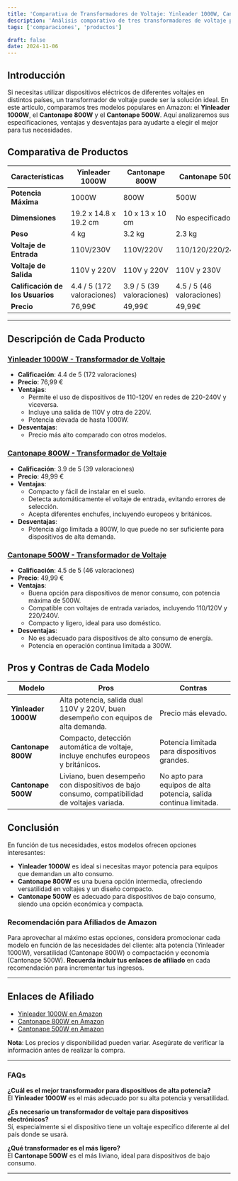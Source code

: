 ```yaml
---
title: 'Comparativa de Transformadores de Voltaje: Yinleader 1000W, Cantonape 800W y Cantonape 500W'
description: 'Análisis comparativo de tres transformadores de voltaje para dispositivos de 110-220V, sus características, ventajas y desventajas.'
tags: ['comparaciones', 'productos']

draft: false
date: 2024-11-06
---
```


## Introducción

Si necesitas utilizar dispositivos eléctricos de diferentes voltajes en distintos países, un transformador de voltaje puede ser la solución ideal. En este artículo, comparamos tres modelos populares en Amazon: el **Yinleader 1000W**, el **Cantonape 800W** y el **Cantonape 500W**. Aquí analizaremos sus especificaciones, ventajas y desventajas para ayudarte a elegir el mejor para tus necesidades.

## Comparativa de Productos

| **Características**              | **Yinleader 1000W**        | **Cantonape 800W**        | **Cantonape 500W**        |
| -------------------------------- | -------------------------- | ------------------------- | ------------------------- |
| **Potencia Máxima**              | 1000W                      | 800W                      | 500W                      |
| **Dimensiones**                  | 19.2 x 14.8 x 19.2 cm      | 10 x 13 x 10 cm           | No especificado           |
| **Peso**                         | 4 kg                       | 3.2 kg                    | 2.3 kg                    |
| **Voltaje de Entrada**           | 110V/230V                  | 110V/220V                 | 110/120/220/240V          |
| **Voltaje de Salida**            | 110V y 220V                | 110V y 220V               | 110V y 230V               |
| **Calificación de los Usuarios** | 4.4 / 5 (172 valoraciones) | 3.9 / 5 (39 valoraciones) | 4.5 / 5 (46 valoraciones) |
| **Precio**                       | 76,99€                     | 49,99€                    | 49,99€                    |

---

## Descripción de Cada Producto

### [Yinleader 1000W - Transformador de Voltaje](https://www.amazon.es/Yinleader-1000W-Transformador-Convertidor-Estabilizador/dp/B07T2HQKYL)

- **Calificación**: 4.4 de 5 (172 valoraciones)
- **Precio**: 76,99 €
- **Ventajas**:
  - Permite el uso de dispositivos de 110-120V en redes de 220-240V y viceversa.
  - Incluye una salida de 110V y otra de 220V.
  - Potencia elevada de hasta 1000W.
- **Desventajas**:
  - Precio más alto comparado con otros modelos.

### [Cantonape 800W - Transformador de Voltaje](https://www.amazon.es/Transformador-tensi%C3%B3n-800-110-120/dp/B09BDXLPJX)

- **Calificación**: 3.9 de 5 (39 valoraciones)
- **Precio**: 49,99 €
- **Ventajas**:
  - Compacto y fácil de instalar en el suelo.
  - Detecta automáticamente el voltaje de entrada, evitando errores de selección.
  - Acepta diferentes enchufes, incluyendo europeos y británicos.
- **Desventajas**:
  - Potencia algo limitada a 800W, lo que puede no ser suficiente para dispositivos de alta demanda.

### [Cantonape 500W - Transformador de Voltaje](https://www.amazon.es/Convertidor-Voltaje-Transformador-Estabilizador-autom%C3%A1tico/dp/B0B5Q65N5T)

- **Calificación**: 4.5 de 5 (46 valoraciones)
- **Precio**: 49,99 €
- **Ventajas**:
  - Buena opción para dispositivos de menor consumo, con potencia máxima de 500W.
  - Compatible con voltajes de entrada variados, incluyendo 110/120V y 220/240V.
  - Compacto y ligero, ideal para uso doméstico.
- **Desventajas**:
  - No es adecuado para dispositivos de alto consumo de energía.
  - Potencia en operación continua limitada a 300W.

## Pros y Contras de Cada Modelo

| **Modelo**          | **Pros**                                                                                      | **Contras**                                                      |
| ------------------- | --------------------------------------------------------------------------------------------- | ---------------------------------------------------------------- |
| **Yinleader 1000W** | Alta potencia, salida dual 110V y 220V, buen desempeño con equipos de alta demanda.           | Precio más elevado.                                              |
| **Cantonape 800W**  | Compacto, detección automática de voltaje, incluye enchufes europeos y británicos.            | Potencia limitada para dispositivos grandes.                     |
| **Cantonape 500W**  | Liviano, buen desempeño con dispositivos de bajo consumo, compatibilidad de voltajes variada. | No apto para equipos de alta potencia, salida continua limitada. |

## Conclusión

En función de tus necesidades, estos modelos ofrecen opciones interesantes:

- **Yinleader 1000W** es ideal si necesitas mayor potencia para equipos que demandan un alto consumo.
- **Cantonape 800W** es una buena opción intermedia, ofreciendo versatilidad en voltajes y un diseño compacto.
- **Cantonape 500W** es adecuado para dispositivos de bajo consumo, siendo una opción económica y compacta.

### Recomendación para Afiliados de Amazon

Para aprovechar al máximo estas opciones, considera promocionar cada modelo en función de las necesidades del cliente: alta potencia (Yinleader 1000W), versatilidad (Cantonape 800W) o compactación y economía (Cantonape 500W). **Recuerda incluir tus enlaces de afiliado** en cada recomendación para incrementar tus ingresos.

---

## Enlaces de Afiliado

- [Yinleader 1000W en Amazon](https://www.amazon.es/Yinleader-1000W-Transformador-Convertidor-Estabilizador/dp/B07T2HQKYL)
- [Cantonape 800W en Amazon](https://www.amazon.es/Transformador-tensi%C3%B3n-800-110-120/dp/B09BDXLPJX)
- [Cantonape 500W en Amazon](https://www.amazon.es/Convertidor-Voltaje-Transformador-Estabilizador-autom%C3%A1tico/dp/B0B5Q65N5T)

**Nota**: Los precios y disponibilidad pueden variar. Asegúrate de verificar la información antes de realizar la compra.

---

### FAQs

**¿Cuál es el mejor transformador para dispositivos de alta potencia?**  
El **Yinleader 1000W** es el más adecuado por su alta potencia y versatilidad.

**¿Es necesario un transformador de voltaje para dispositivos electrónicos?**  
Sí, especialmente si el dispositivo tiene un voltaje específico diferente al del país donde se usará.

**¿Qué transformador es el más ligero?**  
El **Cantonape 500W** es el más liviano, ideal para dispositivos de bajo consumo.

---
